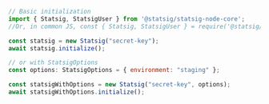 ```jsx
// Basic initialization
import { Statsig, StatsigUser } from '@statsig/statsig-node-core';
//Or, in common JS, const { Statsig, StatsigUser } = require('@statsig/statsig-node-core');

const statsig = new Statsig("secret-key");
await statsig.initialize();

// or with StatsigOptions
const options: StatsigOptions = { environment: "staging" };

const statsigWithOptions = new Statsig("secret-key", options);
await statsigWithOptions.initialize();
```
